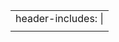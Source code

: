 ---
header-includes: |
  <meta http-equiv="Refresh" content="0; URL=https://osf.io/preprints/socarxiv/y5fdv/">
---